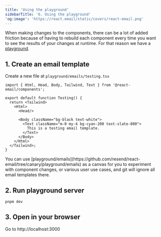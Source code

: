 ```yaml
---
title: 'Using the playground'
sidebarTitle: '6. Using the playground'
'og:image': 'https://react.email/static/covers/react-email.png'
---
```


When making changes to the components, there can be a lot of added friction because of having to rebuild each component every time you want to see the results of your changes at runtime. For that reason we have a [playground](https://github.com/resend/react-email/tree/canary/playground).

## 1. Create an email template

Create a new file at `playground/emails/testing.tsx` 

```tsx emails/testing.tsx
import { Html, Head, Body, Tailwind, Text } from '@react-email/components';

export default function Testing() {
  return <Tailwind>
    <Html>
      <Head/>

      <Body className="bg-black text-white">
        <Text className="m-0 my-4 bg-cyan-200 text-slate-800">
          This is a testing email template.
        </Text>
      </Body>
    </Html>
  </Tailwind>;
}
```

<Tip>
You can use [playground/emails](https://github.com/resend/react-email/tree/canary/playground/emails) as a canvas for you to experiment with component changes, or various user use cases, and git will ignore all email templates there.
</Tip>

## 2. Run playground server

```sh
pnpm dev
```

## 3. Open in your browser

Go to http://localhost:3000


